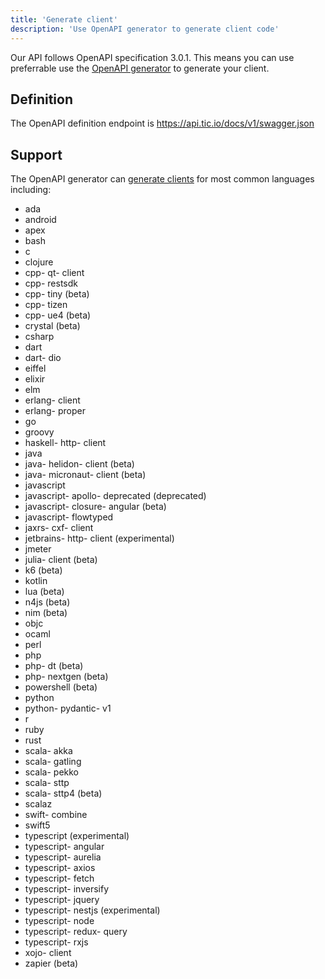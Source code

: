 ```yaml
---
title: 'Generate client'
description: 'Use OpenAPI generator to generate client code'
---
```


Our API follows OpenAPI specification 3.0.1. This means you can use preferrable use the [OpenAPI generator](https://openapi-generator.tech/)
to generate your client.

## Definition

The OpenAPI definition endpoint is https://api.tic.io/docs/v1/swagger.json

## Support

The OpenAPI generator can [generate clients](https://openapi-generator.tech/docs/generators) for most common languages including:

- ada
- android
- apex
- bash
- c
- clojure
- cpp- qt- client
- cpp- restsdk
- cpp- tiny (beta)
- cpp- tizen
- cpp- ue4 (beta)
- crystal (beta)
- csharp
- dart
- dart- dio
- eiffel
- elixir
- elm
- erlang- client
- erlang- proper
- go
- groovy
- haskell- http- client
- java
- java- helidon- client (beta)
- java- micronaut- client (beta)
- javascript
- javascript- apollo- deprecated (deprecated)
- javascript- closure- angular (beta)
- javascript- flowtyped
- jaxrs- cxf- client
- jetbrains- http- client (experimental)
- jmeter
- julia- client (beta)
- k6 (beta)
- kotlin
- lua (beta)
- n4js (beta)
- nim (beta)
- objc
- ocaml
- perl
- php
- php- dt (beta)
- php- nextgen (beta)
- powershell (beta)
- python
- python- pydantic- v1
- r
- ruby
- rust
- scala- akka
- scala- gatling
- scala- pekko
- scala- sttp
- scala- sttp4 (beta)
- scalaz
- swift- combine
- swift5
- typescript (experimental)
- typescript- angular
- typescript- aurelia
- typescript- axios
- typescript- fetch
- typescript- inversify
- typescript- jquery
- typescript- nestjs (experimental)
- typescript- node
- typescript- redux- query
- typescript- rxjs
- xojo- client
- zapier (beta)
